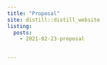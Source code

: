 ```yaml
---
title: "Proposal"
site: distill::distill_website
listing: 
  posts:
    - 2021-02-23-proposal
    

---
```


